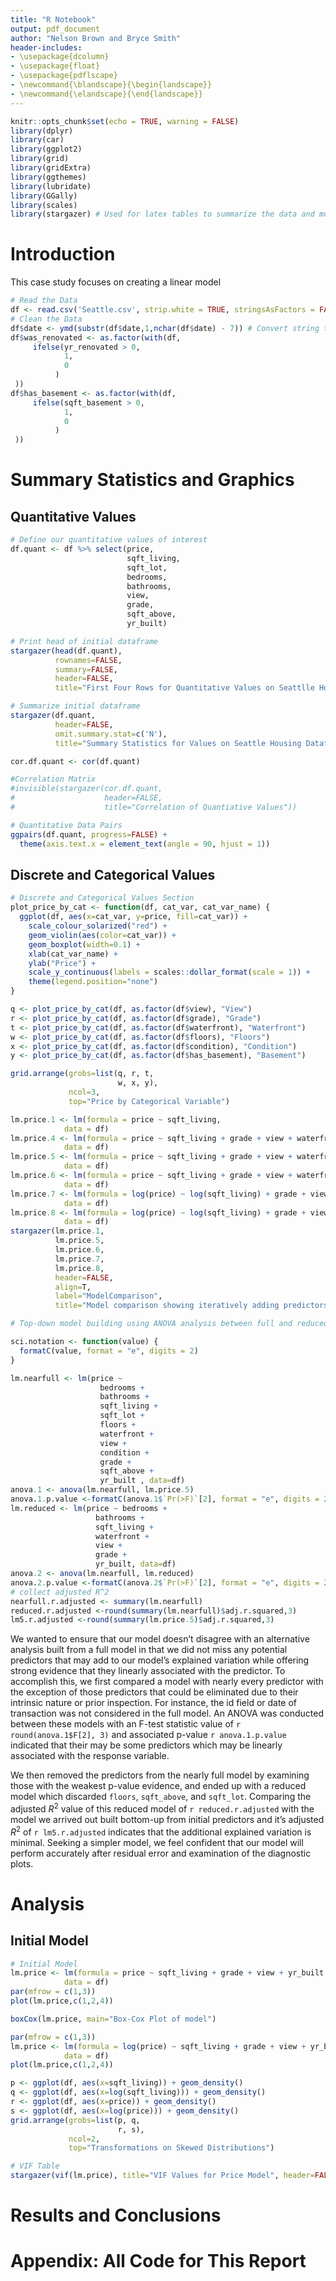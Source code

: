 ```yaml
---
title: "R Notebook"
output: pdf_document
author: "Nelson Brown and Bryce Smith"
header-includes:
- \usepackage{dcolumn}
- \usepackage{float}
- \usepackage{pdflscape}
- \newcommand{\blandscape}{\begin{landscape}}
- \newcommand{\elandscape}{\end{landscape}}
---
```

```r
knitr::opts_chunk$set(echo = TRUE, warning = FALSE)
library(dplyr)
library(car)
library(ggplot2)
library(grid)
library(gridExtra)
library(ggthemes)
library(lubridate)
library(GGally)
library(scales)
library(stargazer) # Used for latex tables to summarize the data and models
```

# Introduction

This case study focuses on creating a linear model 

```r

# Read the Data
df <- read.csv('Seattle.csv', strip.white = TRUE, stringsAsFactors = FALSE)
# Clean the Data
df$date <- ymd(substr(df$date,1,nchar(df$date) - 7)) # Convert string to date object
df$was_renovated <- as.factor(with(df, 
     ifelse(yr_renovated > 0, 
            1, 
            0
          )
 ))
df$has_basement <- as.factor(with(df, 
     ifelse(sqft_basement > 0, 
            1, 
            0
          )
 ))
```


# Summary Statistics and Graphics

## Quantitative Values

```r

# Define our quantitative values of interest
df.quant <- df %>% select(price,
                          sqft_living,
                          sqft_lot,
                          bedrooms,
                          bathrooms,
                          view,
                          grade,
                          sqft_above,
                          yr_built)
```

```r

# Print head of initial dataframe
stargazer(head(df.quant), 
          rownames=FALSE, 
          summary=FALSE, 
          header=FALSE, 
          title="First Four Rows for Quantitative Values on Seattlle Housing Dataframe")
```

```r

# Summarize initial dataframe
stargazer(df.quant,
          header=FALSE,
          omit.summary.stat=c('N'),
          title="Summary Statistics for Values on Seattle Housing Dataframe")
```

```r

cor.df.quant <- cor(df.quant)

#Correlation Matrix
#invisible(stargazer(cor.df.quant,
#                    header=FALSE,
#                    title="Correlation of Quantiative Values"))
```




```r

# Quantitative Data Pairs
ggpairs(df.quant, progress=FALSE) +
  theme(axis.text.x = element_text(angle = 90, hjust = 1))
```


## Discrete and Categorical Values

```r

# Discrete and Categorical Values Section
plot_price_by_cat <- function(df, cat_var, cat_var_name) {
  ggplot(df, aes(x=cat_var, y=price, fill=cat_var)) +
    scale_colour_solarized("red") +
    geom_violin(aes(color=cat_var)) +
    geom_boxplot(width=0.1) +
    xlab(cat_var_name) +
    ylab("Price") +
    scale_y_continuous(labels = scales::dollar_format(scale = 1)) +
    theme(legend.position="none")
}

q <- plot_price_by_cat(df, as.factor(df$view), "View")
r <- plot_price_by_cat(df, as.factor(df$grade), "Grade")
t <- plot_price_by_cat(df, as.factor(df$waterfront), "Waterfront")
w <- plot_price_by_cat(df, as.factor(df$floors), "Floors")
x <- plot_price_by_cat(df, as.factor(df$condition), "Condition")
y <- plot_price_by_cat(df, as.factor(df$has_basement), "Basement")

grid.arrange(grobs=list(q, r, t, 
                        w, x, y),
             ncol=3,
             top="Price by Categorical Variable") 
```

\newpage
\blandscape

```r
lm.price.1 <- lm(formula = price ~ sqft_living, 
            data = df)
lm.price.4 <- lm(formula = price ~ sqft_living + grade + view + waterfront, 
            data = df)
lm.price.5 <- lm(formula = price ~ sqft_living + grade + view + waterfront + yr_built, 
            data = df)
lm.price.6 <- lm(formula = price ~ sqft_living + grade + view + waterfront + yr_built + sqft_living*grade, 
            data = df)
lm.price.7 <- lm(formula = log(price) ~ log(sqft_living) + grade + view + waterfront + yr_built + log(sqft_living)*grade, 
            data = df)
lm.price.8 <- lm(formula = log(price) ~ log(sqft_living) + grade + view + yr_built, 
            data = df)
stargazer(lm.price.1, 
          lm.price.5,
          lm.price.6, 
          lm.price.7, 
          lm.price.8, 
          header=FALSE,
          align=T,
          label="ModelComparison",
          title="Model comparison showing iteratively adding predictors with strong supporting evidence")
```

\elandscape
\newpage

```r

# Top-down model building using ANOVA analysis between full and reduced model.

sci.notation <- function(value) {
  formatC(value, format = "e", digits = 2) 
}

lm.nearfull <- lm(price ~ 
                    bedrooms + 
                    bathrooms + 
                    sqft_living + 
                    sqft_lot + 
                    floors + 
                    waterfront + 
                    view + 
                    condition + 
                    grade + 
                    sqft_above + 
                    yr_built , data=df)
anova.1 <- anova(lm.nearfull, lm.price.5)
anova.1.p.value <-formatC(anova.1$`Pr(>F)`[2], format = "e", digits = 2) 
lm.reduced <- lm(price ~ bedrooms + 
                   bathrooms + 
                   sqft_living + 
                   waterfront + 
                   view + 
                   grade + 
                   yr_built, data=df)
anova.2 <- anova(lm.nearfull, lm.reduced)
anova.2.p.value <-formatC(anova.2$`Pr(>F)`[2], format = "e", digits = 2) 
# collect adjusted R^2
nearfull.r.adjusted <- summary(lm.nearfull)
reduced.r.adjusted <-round(summary(lm.nearfull)$adj.r.squared,3)
lm5.r.adjusted <-round(summary(lm.price.5)$adj.r.squared,3)

```

We wanted to ensure that our model doesn't disagree with an alternative analysis built from a full model in that we did not miss any potential predictors that may add to our model's explained variation while offering strong evidence that they linearly associated with the predictor.  To accomplish this, we first compared a model with nearly every predictor with the exception of those predictors that could be eliminated due to their intrinsic nature or prior inspection. For instance, the id field or date of transaction was not considered in the full model.  An ANOVA was conducted between these models with an F-test statistic value of `r round(anova.1$F[2], 3)` and associated p-value `r anova.1.p.value` indicated that their may be some predictors which may be linearly associated with the response variable.

We then removed the predictors from the nearly full model by examining those with the weakest p-value evidence, and ended up with a reduced model which discarded `floors`, `sqft_above`, and `sqft_lot`.  Comparing the adjusted $R^2$ value of this reduced model of `r reduced.r.adjusted` with the model we arrived out built bottom-up from initial predictors and it's adjusted $R^2$ of `r lm5.r.adjusted` indicates that the additional explained variation is minimal.  Seeking a simpler model, we feel confident that our model will perform accurately after residual error and examination of the diagnostic plots.


# Analysis

## Initial Model

```r

# Initial Model
lm.price <- lm(formula = price ~ sqft_living + grade + view + yr_built + has_basement, 
            data = df)
par(mfrow = c(1,3))
plot(lm.price,c(1,2,4))
```


```r
boxCox(lm.price, main="Box-Cox Plot of model")
```

```r
par(mfrow = c(1,3))
lm.price <- lm(formula = log(price) ~ sqft_living + grade + view + yr_built + has_basement, 
            data = df)
plot(lm.price,c(1,2,4))
```


```r
p <- ggplot(df, aes(x=sqft_living)) + geom_density()
q <- ggplot(df, aes(x=log(sqft_living))) + geom_density()
r <- ggplot(df, aes(x=price)) + geom_density()
s <- ggplot(df, aes(x=log(price))) + geom_density()
grid.arrange(grobs=list(p, q,
                        r, s),
             ncol=2,
             top="Transformations on Skewed Distributions") 
```


```r
# VIF Table
stargazer(vif(lm.price), title="VIF Values for Price Model", header=FALSE)
```

# Results and Conclusions



\newpage

# Appendix: All Code for This Report

```r
```